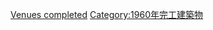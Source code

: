 {{10years|20世紀|完工公園|1960|各年份完工公園}}
[[Category:1960年公園|Venues completed]]
[[Category:1960年完工建築物|Category:1960年完工建築物]]